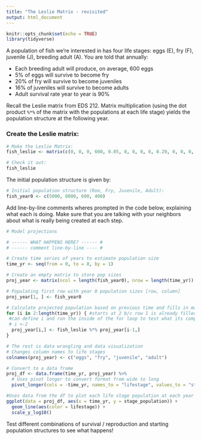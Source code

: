 ```yaml
---
title: "The Leslie Matrix - revisited"
output: html_document
---
```


```r
knitr::opts_chunk$set(echo = TRUE)
library(tidyverse)
```

A population of fish we're interested in has four life stages: eggs (E), fry (F), juvenile (J), breeding adult (A). You are told that annually:

- Each breeding adult will produce, on average, 600 eggs
- 5% of eggs will survive to become fry
- 20% of fry will survive to become juveniles
- 16% of juveniles will survive to become adults
- Adult survival rate year to year is 90%

Recall the Leslie matrix from EDS 212. Matrix multiplication (using the dot product `%*%` of the matrix with the populations at each life stage) yields the population structure at the following year. 

### Create the Leslie matrix:

```r
# Make the Leslie Matrix:
fish_leslie <- matrix(c(0, 0, 0, 600, 0.05, 0, 0, 0, 0, 0.20, 0, 0, 0, 0, 0.16, 0.9), nrow = 4, ncol = 4, byrow = TRUE)

# Check it out: 
fish_leslie
```

The initial population structure is given by: 
```r
# Initial population structure (Roe, Fry, Juvenile, Adult): 
fish_year0 <- c(5000, 8000, 600, 400)
```


Add line-by-line comments wheres prompted in the code below, explaining what each is doing. Make sure that you are talking with your neighbors about what is really being created at each step. 

```r
# Model projections

# ------ WHAT HAPPENS HERE? ------ #
# ------ comment line-by-line ---- #

# Create time series of years to estimate population size 
time_yr <- seq(from = 0, to = 8, by = 1)

# Create an empty matrix to store pop sizes 
proj_year <- matrix(ncol = length(fish_year0), nrow = length(time_yr))

# Populating first row with year 0 population sizes [row, column]
proj_year[1, ] <- fish_year0

# Calculate projected population based on previous time and fills in matrix with pop estimates
for (i in 2:length(time_yr)) { #starts at 2 b/c row 1 is already filled in
 #can define i and run the inside of the for loop to test what its computing
 # i <-2
  proj_year[i,] <- fish_leslie %*% proj_year[i-1,]
}

# The rest is data wrangling and data visualization 
# Changes column names to life stages
colnames(proj_year) <- c("eggs", "fry", "juvenile", "adult")

# Convert to a data frame 
proj_df <- data.frame(time_yr, proj_year) %>% 
  # Uses pivot longer to convert format from wide to long
  pivot_longer(cols = -time_yr, names_to = "lifestage", values_to = "stage_population")

#Uses data from the df to plot each life stage population at each year
ggplot(data = proj_df, aes(x = time_yr, y = stage_population)) +
  geom_line(aes(color = lifestage)) +
  scale_y_log10()

```

Test different combinations of survival / reproduction and starting population structures to see what happens! 
